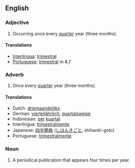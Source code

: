 ==English==

===Adjective===
#Occurring once every [[quarter]] year (three months).

====Translations====
*[[Interlingua]]: [[trimestral]]
*[[Portuguese]]: [[trimestral]] ''m'' & ''f''

===Adverb===
#Once every [[quarter]] year (three months).

====Translations====
*Dutch: [[driemaandelijks]]
*German: [[vierteljährlich]], [[quartalsweise]]
*Indonesian: [[per]] [[kuartal]]
*Interlingua: [[trimestralmente]]
*Japanese: [[四半期毎]] ([[しはんきごと]], shihanki-goto)
*Portuguese: [[trimestralmente]]

===Noun===
#A periodical publication that appears four times per year.